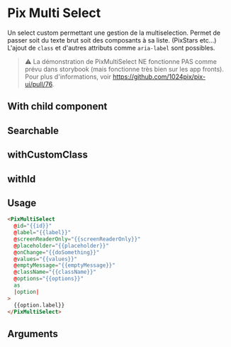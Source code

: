 
<Meta of={ComponentStories} />

# Pix Multi Select

Un select custom permettant une gestion de la multiselection. Permet de passer soit du texte brut soit des composants à sa liste. (PixStars etc...)
L'ajout de `class` et d'autres attributs comme `aria-label` sont possibles.

> ⚠️ La démonstration de PixMultiSelect NE fonctionne PAS comme prévu dans storybook (mais fonctionne très bien sur les app fronts). Pour plus d'informations, voir https://github.com/1024pix/pix-ui/pull/76.

## With child component

<Story of={ComponentStories.multiSelectWithChildComponent} height={310} />

## Searchable

<Story of={ComponentStories.multiSelectSearchable} height={330} />

## withCustomClass

<Story of={ComponentStories.multiSelectWithCustomClass} height={330} />

## withId

<Story of={ComponentStories.multiSelectWithId} height={330} />

<Story of={ComponentStories.multiSelectWithYield} height={330} />

## Usage

```html
<PixMultiSelect
  @id="{{id}}"
  @label="{{label}}"
  @screenReaderOnly="{{screenReaderOnly}}"
  @placeholder="{{placeholder}}"
  @onChange="{{doSomething}}"
  @values="{{values}}"
  @emptyMessage="{{emptyMessage}}"
  @className="{{className}}"
  @options="{{options}}"
  as
  |option|
>
  {{option.label}}
</PixMultiSelect>
```

## Arguments

<ArgTypes />

